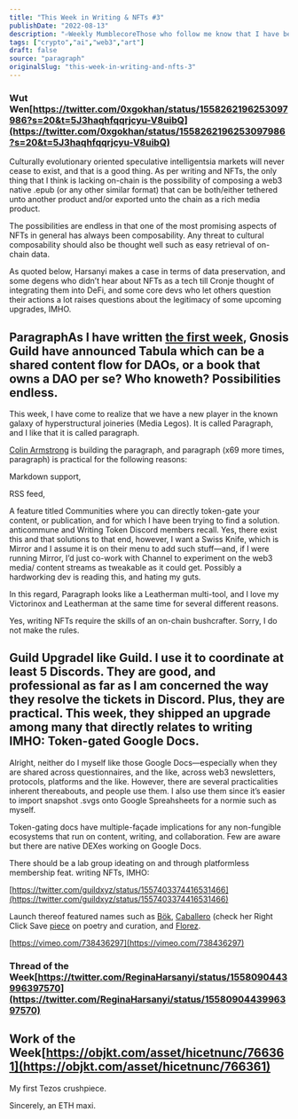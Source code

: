 ```yaml
---
title: "This Week in Writing & NFTs #3"
publishDate: "2022-08-13"
description: "⏎Weekly MumblecoreThose who follow me know that I have been actively utilizing the opportunities that Mirror as a platform have so far provided. I re......"
tags: ["crypto","ai","web3","art"]
draft: false
source: "paragraph"
originalSlug: "this-week-in-writing-and-nfts-3"
---
```


### Wut Wen[https://twitter.com/0xgokhan/status/1558262196253097986?s=20&t=5J3haqhfqqrjcyu-V8uibQ](https://twitter.com/0xgokhan/status/1558262196253097986?s=20&t=5J3haqhfqqrjcyu-V8uibQ)

Culturally evolutionary oriented speculative intelligentsia markets will never cease to exist, and that is a good thing. As per writing and NFTs, the only thing that I think is lacking on-chain is the possibility of composing a web3 native .epub (or any other similar format) that can be both/either tethered unto another product and/or exported unto the chain as a rich media product.

The possibilities are endless in that one of the most promising aspects of NFTs in general has always been composability. Any threat to cultural composability should also be thought well such as easy retrieval of on-chain data.

As quoted below, Harsanyi makes a case in terms of data preservation, and some degens who didn’t hear about NFTs as a tech till Cronje thought of integrating them into DeFi, and some core devs who let others question their actions a lot raises questions about the legitimacy of some upcoming upgrades, IMHO.

## ParagraphAs I have written [the first week](https://mirror.xyz/gokhan.eth/VQyjhqWtm_3YlFLPQJ1ZZItBKVwhjdodnMMQ92OC58w), Gnosis Guild have announced Tabula which can be a shared content flow for DAOs, or a book that owns a DAO per se? Who knoweth? Possibilities endless.

This week, I have come to realize that we have a new player in the known galaxy of hyperstructural joineries (Media Legos). It is called Paragraph, and I like that it is called paragraph.

[Colin Armstrong](https://twitter.com/colinarms) is building the paragraph, and paragraph (x69 more times, paragraph) is practical for the following reasons:

Markdown support,

RSS feed,

A feature titled Communities where you can directly token-gate your content, or publication, and for which I have been trying to find a solution. anticommune and Writing Token Discord members recall. Yes, there exist this and that solutions to that end, however, I want a Swiss Knife, which is Mirror and I assume it is on their menu to add such stuff—and, if I were running Mirror, I’d just co-work with Channel to experiment on the web3 media/ content streams as tweakable as it could get. Possibly a hardworking dev is reading this, and hating my guts.

In this regard, Paragraph looks like a Leatherman multi-tool, and I love my Victorinox and Leatherman at the same time for several different reasons.

Yes, writing NFTs require the skills of an on-chain bushcrafter. Sorry, I do not make the rules.

## Guild UpgradeI like Guild. I use it to coordinate at least 5 Discords. They are good, and professional as far as I am concerned the way they resolve the tickets in Discord. Plus, they are practical. This week, they shipped an upgrade among many that directly relates to writing IMHO: Token-gated Google Docs.

Alright, neither do I myself like those Google Docs—especially when they are shared across questionnaires, and the like, across web3 newsletters, protocols, platforms and the like. However, there are several practicalities inherent thereabouts, and people use them. I also use them since it’s easier to import snapshot .svgs onto Google Spreahsheets for a normie such as myself.

Token-gating docs have multiple-façade implications for any non-fungible ecosystems that run on content, writing, and collaboration. Few are aware but there are native DEXes working on Google Docs.

There should be a lab group ideating on and through platformless membership feat. writing NFTs, IMHO:

[https://twitter.com/guildxyz/status/1557403374416531466](https://twitter.com/guildxyz/status/1557403374416531466)

Launch thereof featured names such as [Bök](https://twitter.com/christianbok), [Caballero](https://twitter.com/CaballeroAnaMa) (check her Right Click Save [piece](https://www.rightclicksave.com/article/poetry-and-the-new-meaning-of-curation) on poetry and curation, and [Florez](https://twitter.com/GiselFlorez).

[https://vimeo.com/738436297](https://vimeo.com/738436297)

### Thread of the Week[https://twitter.com/ReginaHarsanyi/status/1558090443996397570](https://twitter.com/ReginaHarsanyi/status/1558090443996397570)

## Work of the Week[https://objkt.com/asset/hicetnunc/766361](https://objkt.com/asset/hicetnunc/766361)

My first Tezos crushpiece.

Sincerely, an ETH maxi.